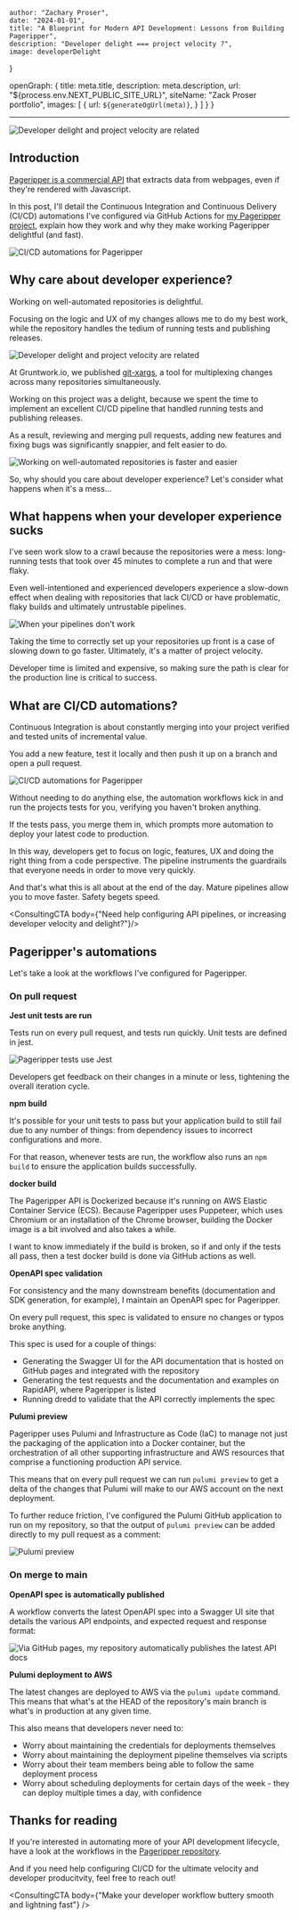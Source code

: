 




    author: "Zachary Proser", 
    date: "2024-01-01",
    title: "A Blueprint for Modern API Development: Lessons from Building Pageripper", 
    description: "Developer delight === project velocity ?",
    image: developerDelight
}

  openGraph: {
    title: meta.title,
    description: meta.description,
    url: "${process.env.NEXT_PUBLIC_SITE_URL}", 
    siteName: "Zack Proser portfolio",
    images: [
      {
        url: `${generateOgUrl(meta)}`,
      }
    ]
  }
}


--- 

<Image src={developerDelight} alt="Developer delight and project velocity are related" />

## Introduction

[Pageripper is a commercial API](https://rapidapi.com/zackproser/api/pageripper/) that extracts data from webpages, even if they're rendered with Javascript. 

In this post, I'll detail the Continuous Integration and Continuous Delivery (CI/CD) automations I've configured via GitHub Actions for [my Pageripper project](https://github.com/zackproser/pageripper-v2), explain how they work and why they make working Pageripper delightful (and fast).

<Image src={pageripperChecks} alt="CI/CD automations for Pageripper" />

## Why care about developer experience? 

Working on well-automated repositories is delightful. 

Focusing on the logic and UX of my changes allows me to do my best work, while the repository handles the tedium of running tests and publishing releases.

<Image src={developerDelightTwo} alt="Developer delight and project velocity are related" />

At Gruntwork.io, we published [git-xargs](https://github.com/gruntwork-io/git-xargs), a tool for multiplexing changes across many repositories simultaneously. 

Working on this project was a delight, because we spent the time to implement an excellent CI/CD pipeline that handled running tests and publishing releases. 

As a result, reviewing and merging pull requests, adding new features and fixing bugs was significantly snappier, and felt easier to do. 

<Image src={gitXargsChecks} alt="Working on well-automated repositories is faster and easier" />

So, why should you care about developer experience? Let's consider what happens when it's a mess...

## What happens when your developer experience sucks

I've seen work slow to a crawl because the repositories were a mess: long-running tests that took over 45 minutes to complete a run and that were flaky. 

Even well-intentioned and experienced developers experience a 
slow-down effect when dealing with repositories that lack CI/CD or have problematic, flaky builds and ultimately untrustable pipelines.

<Image src={sadDeveloper} alt="When your pipelines don't work" />

Taking the time to correctly set up your repositories up front is a case of slowing down to go faster. Ultimately, it's a matter of project velocity. 

Developer time is limited and expensive, so making sure the path 
is clear for the production line is critical to success. 

## What are CI/CD automations?

Continuous Integration is about constantly merging into your project verified and tested units of incremental value. 

You add a new feature, test it locally and then push it up on a branch and open a pull request. 

<Image src={cicdAutomations} alt="CI/CD automations for Pageripper" />

Without needing to do anything else, the automation workflows kick in and run the projects tests for you, verifying you haven't broken anything.

If the tests pass, you merge them in, which prompts more automation to deploy your latest code to production. 

In this way, developers get to focus on logic, features, UX and doing the right thing from a code perspective. The pipeline instruments the guardrails that everyone needs in order to move very quickly. 

And that's what this is all about at the end of the day. Mature pipelines allow you to move faster. Safety begets speed. 

<ConsultingCTA body={"Need help configuring API pipelines, or increasing developer velocity and delight?"}/>

## Pageripper's automations

Let's take a look at the workflows I've configured for Pageripper.

### On pull request

**Jest unit tests are run**

Tests run on every pull request, and tests run quickly. Unit tests are defined in jest. 

<Image src={pageripperTests} alt="Pageripper tests use Jest" />

Developers get feedback on their changes in a minute or less, tightening the overall iteration cycle.

**npm build**

It's possible for your unit tests to pass but your application build to still fail due to any number of things: from dependency issues to incorrect configurations and more. 

For that reason, whenever tests are run, the workflow also runs an `npm build` to ensure the application builds successfully.

**docker build**

The Pageripper API is Dockerized because it's running on AWS Elastic Container Service (ECS). Because Pageripper uses Puppeteer, which uses Chromium or an installation of the Chrome browser, building the Docker image is a bit involved and 
also takes a while. 

I want to know immediately if the build is broken, so if and only if the tests all pass, then a test docker build is done via GitHub actions as well. 

**OpenAPI spec validation**

For consistency and the many downstream benefits (documentation and SDK generation, for example), I maintain an OpenAPI spec for Pageripper. 

On every pull request, this spec is validated to ensure no changes or typos broke anything. 

This spec is used for a couple of things: 

- Generating the Swagger UI for the API documentation that is hosted on GitHub pages and integrated with the repository
- Generating the test requests and the documentation and examples on RapidAPI, where Pageripper is listed
- Running dredd to validate that the API correctly implements the spec 

**Pulumi preview**

Pageripper uses Pulumi and Infrastructure as Code (IaC) to manage not just the packaging of the application into a Docker container, but the orchestration of all other supporting infrastructure and AWS resources that comprise a functioning production API service.

This means that on every pull request we can run `pulumi preview` to get a delta of the changes that Pulumi will make to our AWS account on the next deployment. 

To further reduce friction, I've configured the Pulumi GitHub application to run on my repository, so that the output of `pulumi preview` can be added directly to my pull request as a comment: 

<Image src={pulumiPreview} alt="Pulumi preview" />

### On merge to main

**OpenAPI spec is automatically published**

A workflow converts the latest OpenAPI spec into a Swagger UI site that details the various API endpoints, and expected request and response format: 

<Image src={pageripperSwaggerUI} alt="Via GitHub pages, my repository automatically publishes the latest API docs" />

**Pulumi deployment to AWS**

The latest changes are deployed to AWS via the `pulumi update` command. This means that what's at the HEAD of the repository's main branch is what's in production at any given time.

This also means that developers never need to: 
* Worry about maintaining the credentials for deployments themselves 
* Worry about maintaining the deployment pipeline themselves via scripts
* Worry about their team members being able to follow the same deployment process
* Worry about scheduling deployments for certain days of the week - they can deploy multiple times a day, with confidence


## Thanks for reading

If you're interested in automating more of your API development lifecycle, have a look at the workflows in the [Pageripper repository](https://github.com/zackproser/pageripper-v2).

And if you need help configuring CI/CD for the ultimate velocity and developer producitvity, feel free to reach out!

<ConsultingCTA body={"Make your developer workflow buttery smooth and lightning fast"} />
